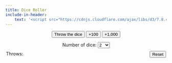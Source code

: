 ```yaml
---
title: Dice Roller
include-in-header:
    text: '<script src="https://cdnjs.cloudflare.com/ajax/libs/d3/7.8.4/d3.min.js"></script>'
---
```


<div style="text-align: center;">
<div class="ui-controls">
<button class="btn btn-outline-primary" id="roll-btn">Throw the dice</button>
<button class="btn btn-outline-primary" id="add-100">+100</button>
<button class="btn btn-outline-primary" id="add-1000">+1,000</button>
<label for="nDice">Number of dice:</label>
<select name="nDice" id="nDice">
	<option value="1">1</option>
	<option value="2" selected="true">2</option>
	<option value="3">3</option>
	<option value="4">4</option>
	<option value="5">5</option>
	<option value="10">10</option>
</select>
</div>

<div id="content" style="width: 500px; height: 300px; position: relative; margin: 0 auto; text-align: left;">
<canvas id="canvas"></canvas>
<div id="overlay"></div>
<!-- border: 2px solid #D77; border-radius: 5px;  -->
<div class="score" style="position: absolute; width: 100%; bottom: 4%; text-align: center;"><span
				id="score-result"></span></div>
<div id="chart-container" style="margin-top: -5px;"></div>
<div class="throws" style="width: 100%; text-align: left;">
<span>Throws: <span id="throw-counter"></span></span>
<button class="btn btn-outline-primary" id="reset-chart" style="float: right;">Reset</button>
</div>
</div>
	
</div>
<script type="importmap">
		{
		"imports": {
		  "three": "https://unpkg.com/three@0.138.0/build/three.module.js",
		  "three/addons/": "https://unpkg.com/three@0.138.0/examples/jsm/"
		}
	  }
	</script>
<script type="module" src="./main.js"></script>
<script type="module" src="./chart.js"></script>

